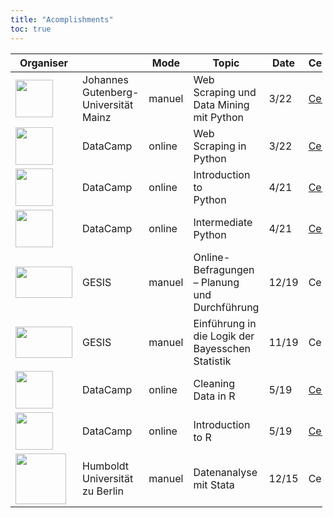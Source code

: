 ```yaml
---
title: "Acomplishments"
toc: true
---
```


+-----------------------------------------------+--------------------------------------+--------+-----------------------------------------+-------+------------------------------------------------------------------------------------------------------------------------------+
| Organiser                                     |                                      | Mode   | Topic                                   | Date  | Certificate                                                                                                                  |
+===============================================+======================================+========+=========================================+=======+==============================================================================================================================+
| ![](images/JGU-Mainz.svg){width="60"}         | Johannes Gutenberg-Universität Mainz | manuel | Web Scraping und Data Mining mit Python | 3/22  | [Certifcate](https://github.com/maltehueckstaedt/Quarto_Blog_CF/blob/master/acomplishments/summer_school_mainz.pdf)          |
+-----------------------------------------------+--------------------------------------+--------+-----------------------------------------+-------+------------------------------------------------------------------------------------------------------------------------------+
| ![](images/datacamp.svg){width="60"}          | DataCamp                             | online | Web Scraping in Python                  | 3/22  | [Certifcate](https://github.com/maltehueckstaedt/Quarto_Blog_CF/blob/master/acomplishments/Web%20Scraping%20in%20Python.pdf) |
+-----------------------------------------------+--------------------------------------+--------+-----------------------------------------+-------+------------------------------------------------------------------------------------------------------------------------------+
| ![](images/datacamp.svg){width="60"}          | DataCamp                             | online | Introduction to\                        | 4/21  | [Certifcate](https://github.com/maltehueckstaedt/Quarto_Blog_CF/blob/master/acomplishments/Introduction%20to%20Python.pdf)   |
|                                               |                                      |        | Python                                  |       |                                                                                                                              |
+-----------------------------------------------+--------------------------------------+--------+-----------------------------------------+-------+------------------------------------------------------------------------------------------------------------------------------+
| ![](images/datacamp.svg){width="60"}          | DataCamp                             | online | Intermediate Python                     | 4/21  | [Certifcate](https://github.com/maltehueckstaedt/Quarto_Blog_CF/blob/master/acomplishments/Intermediate%20Python.pdf)        |
+-----------------------------------------------+--------------------------------------+--------+-----------------------------------------+-------+------------------------------------------------------------------------------------------------------------------------------+
| ![](images/GESIS.svg){width="91" height="50"} | GESIS                                | manuel | Online-Befragungen -- Planung\          | 12/19 | Certifcate                                                                                                                   |
|                                               |                                      |        | und Durchführung                        |       |                                                                                                                              |
+-----------------------------------------------+--------------------------------------+--------+-----------------------------------------+-------+------------------------------------------------------------------------------------------------------------------------------+
| ![](images/GESIS.svg){width="91" height="50"} | GESIS                                | manuel | Einführung in die Logik der\            | 11/19 | Certifcate                                                                                                                   |
|                                               |                                      |        | Bayesschen Statistik                    |       |                                                                                                                              |
+-----------------------------------------------+--------------------------------------+--------+-----------------------------------------+-------+------------------------------------------------------------------------------------------------------------------------------+
| ![](images/datacamp.svg){width="60"}          | DataCamp                             | online | Cleaning Data in R                      | 5/19  | [Certifcate](https://github.com/maltehueckstaedt/Quarto_Blog_CF/blob/master/acomplishments/Cleaning%20Data%20in%20R.pdf)     |
+-----------------------------------------------+--------------------------------------+--------+-----------------------------------------+-------+------------------------------------------------------------------------------------------------------------------------------+
| ![](images/datacamp.svg){width="60"}          | DataCamp                             | online | Introduction to R                       | 5/19  | [Certifcate](https://github.com/maltehueckstaedt/Quarto_Blog_CF/blob/master/acomplishments/Introduction%20to%20R.pdf)        |
+-----------------------------------------------+--------------------------------------+--------+-----------------------------------------+-------+------------------------------------------------------------------------------------------------------------------------------+
| ![](images/HU-Berlin.svg){width="81"}         | Humboldt Universität zu Berlin       | manuel | Datenanalyse mit Stata                  | 12/15 | Certifcate                                                                                                                   |
+-----------------------------------------------+--------------------------------------+--------+-----------------------------------------+-------+------------------------------------------------------------------------------------------------------------------------------+
